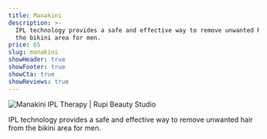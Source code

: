```yaml
---
title: Manakini
description: >-
  IPL technology provides a safe and effective way to remove unwanted hair from
  the bikini area for men.
price: 65
slug: manakini
showHeader: true
showFooter: true
showCta: true
showReviews: true
---
```


![Manakini IPL Therapy | Rupi Beauty Studio](/uploads/services/ipl-therapy.webp 'Manakini IPL Therapy  | Rupi Beauty Studio')

IPL technology provides a safe and effective way to remove unwanted hair from the bikini area for men.

